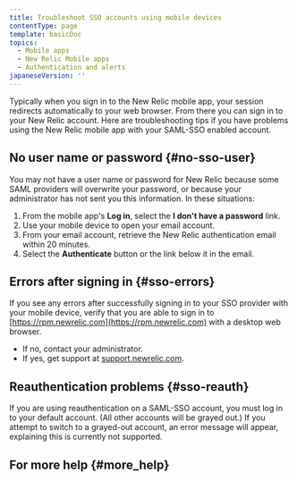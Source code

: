 ```yaml
---
title: Troubleshoot SSO accounts using mobile devices
contentType: page
template: basicDoc
topics:
  - Mobile apps
  - New Relic Mobile apps
  - Authentication and alerts
japaneseVersion: ''
---
```


Typically when you sign in to the New Relic mobile app, your session redirects automatically to your web browser. From there you can sign in to your New Relic account. Here are troubleshooting tips if you have problems using the New Relic mobile app with your SAML-SSO enabled account.

## No user name or password {#no-sso-user}

You may not have a user name or password for New Relic because some SAML providers will overwrite your password, or because your administrator has not sent you this information. In these situations:

1.  From the mobile app's **Log in**, select the **I don't have a password** link.
2.  Use your mobile device to open your email account.
3.  From your email account, retrieve the New Relic authentication email within 20 minutes.
4.  Select the **Authenticate** button or the link below it in the email.

## Errors after signing in {#sso-errors}

If you see any errors after successfully signing in to your SSO provider with your mobile device, verify that you are able to sign in to [https://rpm.newrelic.com](https://rpm.newrelic.com) with a desktop web browser.

*   If no, contact your administrator.
*   If yes, get support at [support.newrelic.com](https://support.newrelic.com).

## Reauthentication problems {#sso-reauth}

If you are using reauthentication on a SAML-SSO account, you must log in to your default account. (All other accounts will be grayed out.) If you attempt to switch to a grayed-out account, an error message will appear, explaining this is currently not supported.

## For more help {#more_help}